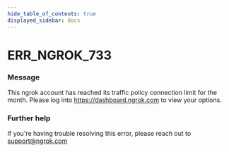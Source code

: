 ```yaml
---
hide_table_of_contents: true
displayed_sidebar: docs
---
```



# ERR_NGROK_733

### Message
This ngrok account has reached its traffic policy connection limit for the month. Please log into https://dashboard.ngrok.com to view your options.

<ErrorDetails error='err_ngrok_733' />


### Further help
If you're having trouble resolving this error, please reach out to [support@ngrok.com](mailto:support@ngrok.com?subject=Help%20with%20ERR_NGROK_733)


